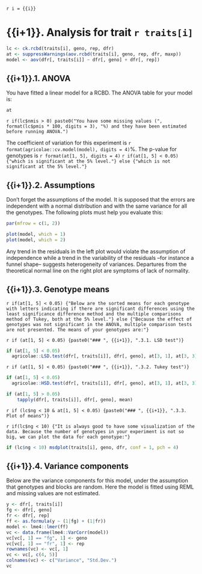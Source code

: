 `r i = {{i}}`

# {{i+1}}. Analysis for trait `r traits[i]`

```r
lc <- ck.rcbd(traits[i], geno, rep, dfr)
at <- suppressWarnings(aov.rcbd(traits[i], geno, rep, dfr, maxp))
model <- aov(dfr[, traits[i]] ~ dfr[, geno] + dfr[, rep])
```

## {{i+1}}.1. ANOVA

You have fitted a linear model for a RCBD. The ANOVA table for your model is:

```r
at
```

`r if(lc$nmis > 0) paste0("You have some missing values (", format(lc$pmis * 100, digits = 3), "%) and they have been estimated before running ANOVA.")`

The coefficient of variation for this experiment is `r format(agricolae::cv.model(model), digits = 4)`%.
The p-value for genotypes is `r format(at[1, 5], digits = 4)`
`r if(at[1, 5] < 0.05) {"which is significant at the 5% level."} else {"which is not significant at the 5% level."}`

## {{i+1}}.2. Assumptions

Don't forget the assumptions of the model. It is supposed that the errors are independent with a normal distribution and with the same variance for all the genotypes. The following plots must help you evaluate this:

```r
par(mfrow = c(1, 2))

plot(model, which = 1)
plot(model, which = 2)
```

Any trend in the residuals in the left plot would violate the assumption of independence while a trend in the variability of the residuals --for instance a funnel shape-- suggests heterogeneity of variances. Departures from the theoretical normal line on the right plot are symptoms of lack of normality.

## {{i+1}}.3. Genotype means

`r if(at[1, 5] < 0.05) {"Below are the sorted means for each genotype with letters indicating if there are significant differences using the least significance difference method and the multiple comparisons method of Tukey, both at the 5% level."} else {"Because the effect of genotypes was not significant in the ANOVA, multiple comparison tests are not presented. The means of your genotypes are:"}`

`r if (at[1, 5] < 0.05) {paste0("### ", {{i+1}}, ".3.1. LSD test")}`

```r
if (at[1, 5] < 0.05)
  agricolae::LSD.test(dfr[, traits[i]], dfr[, geno], at[3, 1], at[3, 3])$groups
```

`r if (at[1, 5] < 0.05) {paste0("### ", {{i+1}}, ".3.2. Tukey test")}`

```r
if (at[1, 5] < 0.05)
  agricolae::HSD.test(dfr[, traits[i]], dfr[, geno], at[3, 1], at[3, 3])$groups
```

```r
if (at[1, 5] > 0.05)
    tapply(dfr[, traits[i]], dfr[, geno], mean)
```

`r if (lc$ng < 10 & at[1, 5] < 0.05) {paste0("### ", {{i+1}}, ".3.3. Plot of means")}`

`r if(lc$ng < 10) {"It is always good to have some visualization of the data. Because the number of genotypes in your experiment is not so big, we can plot the data for each genotype:"}`

```r
if (lc$ng < 10) msdplot(traits[i], geno, dfr, conf = 1, pch = 4)
```

## {{i+1}}.4. Variance components

Below are the variance components for this model, under the assumption that genotypes and blocks are random. Here the model is fitted using REML and missing values are not estimated.

```r
y <- dfr[, traits[i]]
fg <- dfr[, geno]
fr <- dfr[, rep]
ff <- as.formula(y ~ (1|fg) + (1|fr))
model <- lme4::lmer(ff)
vc <- data.frame(lme4::VarCorr(model))
vc[vc[, 1] == "fg", 1] <- geno
vc[vc[, 1] == "fr", 1] <- rep
rownames(vc) <- vc[, 1]
vc <- vc[, c(4, 5)]
colnames(vc) <- c("Variance", "Std.Dev.")
vc
```
